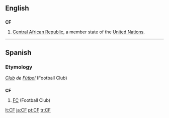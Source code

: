 ==English==

==={{abbreviation}}===
'''CF'''

# [[Central African Republic]], a member state of the [[United Nations]].

----

==Spanish==

===Etymology===
''[[club|Club]] de [[fútbol|Fútbol]]'' (Football Club)

==={{abbreviation|Spanish}}===
'''CF'''

# [[FC]] (Football Club)

[[lt:CF]]
[[ja:CF]]
[[pt:CF]]
[[tr:CF]]